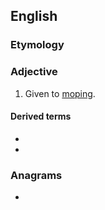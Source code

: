 ==English==

===Etymology===
{{suffix|en|mope|ish}}

===Adjective===
{{en-adj}}

# Given to [[mope|moping]].

====Derived terms====
* {{l|en|mopishly}}
* {{l|en|mopishness}}

===Anagrams===
* {{anagrams|en|Ophism}}